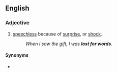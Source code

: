 ==English==

===Adjective===
{{en-adj|head=[[lost]] [[for]] [[words]]}}

# [[speechless]] because of [[surprise]], or [[shock]].
#: ''When I saw the gift, I was '''lost for words'''.''

====Synonyms====
* {{l|en|at a loss for words}}